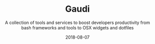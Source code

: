 ---
type: 'Project'
title: 'Gaudi'
tags: ['bash', 'dotfiles']
summary: 'A collection of tools and services to boost developers productivity from bash frameworks and tools to OSX widgets and dotfiles'
subtitle: 'A collection of tools and services to boost developers productivity from bash frameworks and tools to OSX widgets and dotfiles'
layout: ProjectLayout
github: 'https://github.com/g-udi'
featured: false
date: '2018-08-07'
category: 'projects'
---